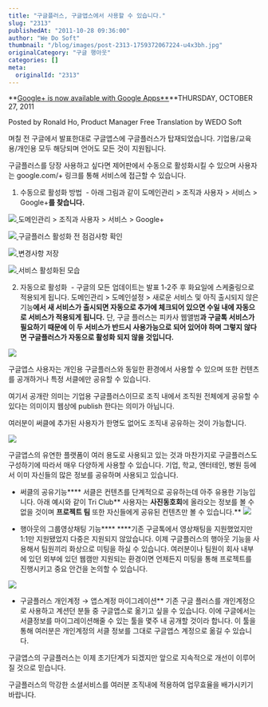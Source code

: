 ```yaml
---
title: "구글플러스, 구글앱스에서 사용할 수 있습니다."
slug: "2313"
publishedAt: "2011-10-28 09:36:00"
author: "We Do Soft"
thumbnail: "/blog/images/post-2313-1759372067224-u4x3bh.jpg"
originalCategory: "구글 행아웃"
categories: []
meta:
  originalId: "2313"
---
```


**[Google+ is now available with Google Apps**](http://googleenterprise.blogspot.com/2011/10/google-is-now-available-with-google.html)**THURSDAY, OCTOBER 27, 2011

Posted by Ronald Ho, Product Manager
Free Translation by WEDO Soft

며칠 전 구글에서 발표한대로 구글앱스에 구글플러스가 탑재되었습니다. 기업용/교육용/개인용 모두 해당되며 언어도 모든 것이 지원됩니다.

구글플러스를 당장 사용하고 싶다면 제어판에서 수동으로 활성화시킬 수 있으며 사용자는 google.com/+ 링크를 통해 서비스에 접근할 수 있습니다.

1. 수동으로 활성화 방법
 - 아래 그림과 같이 도메인관리 > 조직과 사용자 > 서비스 > Google+**를 찾습니다.**

[
![](http://1.bp.blogspot.com/--QX9mN_5y-E/Tqnvq5KIoTI/AAAAAAAAAE0/NUM7i_2NG20/s1600/2011-10-28+%25EC%2598%25A4%25EC%25A0%2584+7-16-22.jpg)
](/blog/images/post-2313-1759372067224-u4x3bh.jpg)도메인관리 > 조직과 사용자 > 서비스 > Google+

[
![](/blog/images/post-2313-1759372067384-4rmys4.jpg)
](http://4.bp.blogspot.com/-KQaUq39a_EI/Tqnvrvn4fnI/AAAAAAAAAFA/C4MV6K7dyPM/s1600/2011-10-28+%25EC%2598%25A4%25EC%25A0%2584+7-16-50.jpg)구글플러스 활성화 전 점검사항 확인

[
![](http://3.bp.blogspot.com/-nN1wwPgf26o/TqnvtEvu1LI/AAAAAAAAAFE/_76uvaqvyMM/s1600/2011-10-28+%25EC%2598%25A4%25EC%25A0%2584+7-17-24.jpg)
](/blog/images/post-2313-1759372067583-ercb7a.jpg)변경사항 저장

[
![](http://1.bp.blogspot.com/-cnV_qmgtIy0/TqnvpwnCeEI/AAAAAAAAAEw/AXe6ewJEAFM/s1600/2011-10-28+%25EC%2598%25A4%25EC%25A0%2584+8-43-39.jpg)
](/blog/images/post-2313-1759372067701-ohbn8h.jpg)서비스 활성화된 모습

2. 자동으로 활성화
 - 구글의 모든 업데이트는 발표 1-2주 후 화요일에 스케줄링으로 적용되게 됩니다. 도메인관리 > 도메인설정 > 새로운 서비스 및 아직 출시되지 않은 기능**에서 **새 서비스가 출시되면 자동으로 추가**에 체크되어 있으면 수일 내에 자동으로 서비스가 적용되게 됩니다.**
단, 구글 플러스는 피카사 웹앨범**과 **구글톡** 서비스가 필요하기 때문에 이 두 서비스가 반드시 **사용가능**으로 되어 있어야 하며 그렇지 않다면 구글플러스가 자동으로 활성화 되지 않을 것입니다.**

[
![](http://1.bp.blogspot.com/-YyxM5FRUp8s/TqnyH7nrcsI/AAAAAAAAAFQ/F9FYl8a60cs/s1600/2011-10-28+%25EC%2598%25A4%25EC%25A0%2584+9-05-59.jpg)
](/blog/images/post-2313-1759372067754-ixdkfs.jpg)

구글앱스 사용자는 개인용 구글플러스와 동일한 환경에서 사용할 수 있으며 또한 컨텐츠를 공개하거나 특정 서클에만 공유할 수 있습니다.

여기서 공개란 의미는 기업용 구글플러스이므로 조직 내에서 조직원 전체에게 공유할 수 있다는 의미이지 웹상에 publish 한다는 의미가 아닙니다.

여러분이 써클에 추가된 사용자가 한명도 없어도 조직내 공유하는 것이 가능합니다.

[
![](http://2.bp.blogspot.com/-J-fjdiMBrzM/Tqjsxmc5FMI/AAAAAAAAA30/qxuYS7-8MNE/domain.png)
](http://2.bp.blogspot.com/-J-fjdiMBrzM/Tqjsxmc5FMI/AAAAAAAAA30/qxuYS7-8MNE/domain.png)

구글앱스의 유연한 플랫폼이 여러 용도로 사용되고 있는 것과 마찬가지로 구글플러스도 구성하기에 따라서 매우 다양하게 사용할 수 있습니다. 기업, 학교, 엔터테인, 병원 등에서 이미 자신들의 많은 정보를 공유하며 사용되고 있습니다.

* 써클의 공유기능****
서클은 컨텐츠를 단계적으로 공유하는데 아주 유용한 기능입니다. 아래 예시와 같이 Tri Club** 사용자는 **사진동호회**에 올라오는 정보를 볼 수 없을 것이며 **프로젝트 팀** 또한 자신들에게 공유된 컨텐츠만 볼 수 있습니다.**
[
![](http://3.bp.blogspot.com/-dJf590elh3A/Tqjr6nQW7rI/AAAAAAAAA3o/eTpNIOAetyY/share.png)
](http://3.bp.blogspot.com/-dJf590elh3A/Tqjr6nQW7rI/AAAAAAAAA3o/eTpNIOAetyY/share.png)

* 행아웃의 그룹영상채팅 기능****
****기존 구글톡에서 영상채팅을 지원했었지만 1:1만 지원됐었지 다중은 지원되지 않았습니다. 이제 구글플러스의 행아웃 기능을 사용해서 팀원끼리 화상으로 미팅을 하실 수 있습니다. 여러분이나 팀원이 회사 내부에 있던 외부에 있던 웹캠만 지원되는 환경이면 언제든지 미팅을 통해 프로젝트를 진행시키고 중요 안건을 논의할 수 있습니다.

[
![](http://4.bp.blogspot.com/-nxmNi8qKOV4/Tqjtg_lKmpI/AAAAAAAAA4A/aO-9384pxl4/hangouts.png)
](http://4.bp.blogspot.com/-nxmNi8qKOV4/Tqjtg_lKmpI/AAAAAAAAA4A/aO-9384pxl4/hangouts.png)

* 구글플러스 개인계정 → 앱스계정 마이그레이션**
기존 구글 플러스를 개인계정으로 사용하고 계션던 분들 중 구글앱스로 옮기고 싶을 수 있습니다. 이에 구글에서는 서클정보를 마이그레이션해줄 수 있는 툴을 몇주 내 공개할 것이라 합니다. 이 툴을 통해 여러분은 개인계정의 서클 정보를 그대로 구글앱스 계정으로 옮길 수 있습니다.

구글앱스의 구글플러스는 이제 초기단계가 되겠지만 앞으로 지속적으로 개선이 이루어질 것으로 믿습니다.

구글플러스의 막강한 소셜서비스를 여러분 조직내에 적용하여 업무효율을 배가시키기 바랍니다.
